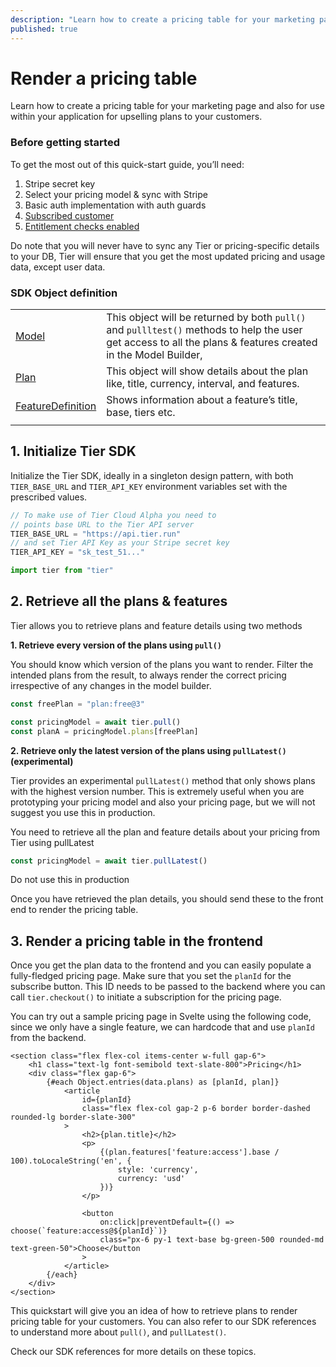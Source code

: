 ```yaml
---
description: "Learn how to create a pricing table for your marketing page and also for use within your application for upselling plans to your customers."
published: true
---
```


# Render a pricing table

Learn how to create a pricing table for your marketing page and also for use within your application for upselling plans to your customers.

### Before getting started

To get the most out of this quick-start guide, you’ll need:

1. Stripe secret key
2. Select your pricing model & sync with Stripe
3. Basic auth implementation with auth guards
4. [Subscribed customer](/docs/quickstarts/initiate-subscription)
5. [Entitlement checks enabled](/docs/quickstarts/check-feature-access)

<Banner>
Do note that you will never have to sync any Tier or pricing-specific details to your DB, Tier will ensure that you get the most updated pricing and usage data, except user data.

</Banner>

### SDK Object definition

|                                                                                                 |                                                                                                                                                               |
| ----------------------------------------------------------------------------------------------- | ------------------------------------------------------------------------------------------------------------------------------------------------------------- |
| [Model](https://tierrun.github.io/node-sdk/interfaces/types.Model.html)                         | This object will be returned by both `pull()` and `pullltest()` methods to help the user get access to all the plans & features created in the Model Builder, |
| [Plan](https://tierrun.github.io/node-sdk/interfaces/types.Plan.html)                           | This object will show details about the plan like, title, currency, interval, and features.                                                                   |
| [FeatureDefinition](https://tierrun.github.io/node-sdk/interfaces/types.FeatureDefinition.html) | Shows information about a feature’s title, base, tiers etc.                                                                                                   |
|                                                                                                 |                                                                                                                                                               |

## 1. Initialize Tier SDK

Initialize the Tier SDK, ideally in a singleton design pattern, with both `TIER_BASE_URL` and `TIER_API_KEY` environment variables set with the prescribed values.

```js
// To make use of Tier Cloud Alpha you need to
// points base URL to the Tier API server
TIER_BASE_URL = "https://api.tier.run"
// and set Tier API Key as your Stripe secret key
TIER_API_KEY = "sk_test_51..."
```

<CodeGroup title="Initialize Tier">

```js
import tier from "tier"
```

</CodeGroup>

## 2. Retrieve all the plans & features

Tier allows you to retrieve plans and feature details using two methods

**1. Retrieve every version of the plans using `pull()`**

You should know which version of the plans you want to render. Filter the intended plans from the result, to always render the correct pricing irrespective of any changes in the model builder.

<CodeGroup title="Retrieve all plans">

```js
const freePlan = "plan:free@3"

const pricingModel = await tier.pull()
const planA = pricingModel.plans[freePlan]
```

</CodeGroup>

**2. Retrieve only the latest version of the plans using `pullLatest()` (experimental)**

Tier provides an experimental `pullLatest()` method that only shows plans with the highest version number. This is extremely useful when you are prototyping your pricing model and also your pricing page, but we will not suggest you use this in production.

You need to retrieve all the plan and feature details about your pricing from Tier using pullLatest

<CodeGroup title="Retrieve all latest plans">

```js
const pricingModel = await tier.pullLatest()
```

</CodeGroup>

<Banner>
Do not use this in production

</Banner>

Once you have retrieved the plan details, you should send these to the front end to render the pricing table.

## 3. Render a pricing table in the frontend

Once you get the plan data to the frontend and you can easily populate a fully-fledged pricing page. Make sure that you set the `planId` for the subscribe button. This ID needs to be passed to the backend where you can call `tier.checkout()` to initiate a subscription for the pricing page.

You can try out a sample pricing page in Svelte using the following code, since we only have a single feature, we can hardcode that and use `planId` from the backend.

<CodeGroup title="Render pricing table">

```svelte
<section class="flex flex-col items-center w-full gap-6">
	<h1 class="text-lg font-semibold text-slate-800">Pricing</h1>
	<div class="flex gap-6">
		{#each Object.entries(data.plans) as [planId, plan]}
			<article
				id={planId}
				class="flex flex-col gap-2 p-6 border border-dashed rounded-lg border-slate-300"
			>
				<h2>{plan.title}</h2>
				<p>
					{(plan.features['feature:access'].base / 100).toLocaleString('en', {
						style: 'currency',
						currency: 'usd'
					})}
				</p>

				<button
					on:click|preventDefault={() => choose(`feature:access@${planId}`)}
					class="px-6 py-1 text-base bg-green-500 rounded-md text-green-50">Choose</button
				>
			</article>
		{/each}
	</div>
</section>
```

</CodeGroup>

This quickstart will give you an idea of how to retrieve plans to render pricing table for your customers. You can also refer to our SDK references to understand more about `pull()`, and `pullLatest()`.

<Banner>
Check our SDK references for more details on these topics.

</Banner>
